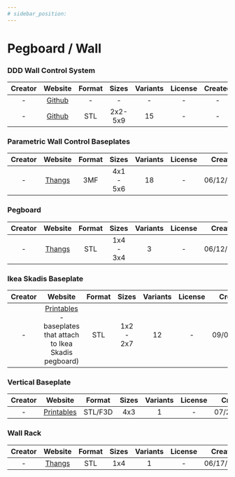 ```yaml
---
# sidebar_position:
---
```


# Pegboard / Wall

### DDD Wall Control System
| Creator | Website | Format | Sizes | Variants | License | Created |
| :-: | :-: | :-: | :-: | :-: | :-: | :-: |
| - | [Github](https://github.com/aderusha/DDD-Printable-Wall-Control-System/) | -  | - | - | - | - |
| - | [Github](https://github.com/aderusha/DDD-Printable-Wall-Control-System/tree/main/Centerpieces/Gridfinity) | STL | 2x2-5x9 | 15 | - | - |

### Parametric Wall Control Baseplates
| Creator | Website | Format | Sizes | Variants | License | Created |
| :-: | :-: | :-: | :-: | :-: | :-: | :-: |
| - | [Thangs](https://thangs.com/designer/pathartl007/3d-model/Gridfinity%20Parametric%20Wall%20Control%20Baseplates-107139) | 3MF | 4x1 - 5x6 | 18 | - | 06/12/2022 |

### Pegboard
| Creator | Website | Format | Sizes | Variants | License | Created |
| :-: | :-: | :-: | :-: | :-: | :-: | :-: |
| - | [Thangs](https://thangs.com/designer/sincityscales/3d-model/gridfinity%2520pegboard-62612) | STL | 1x4 - 3x4 | 3 | - | 06/12/2022 |

### Ikea Skadis Baseplate
| Creator | Website | Format | Sizes | Variants | License | Created |
| :-: | :-: | :-: | :-: | :-: | :-: | :-: |
| - | [Printables](https://www.printables.com/model/171690-gridfinity-x-skadis-frames) - baseplates that attach to Ikea Skadis pegboard) | STL | 1x2 - 2x7 | 12 | - | 09/06/2022 |

### Vertical Baseplate
| Creator | Website | Format | Sizes | Variants | License | Created |
| :-: | :-: | :-: | :-: | :-: | :-: | :-: |
| - | [Printables](https://www.printables.com/model/229566-gridfinity-vertical-baseplate/files) | STL/F3D | 4x3 | 1 | - | 07/25/2022 |

### Wall Rack
| Creator | Website | Format | Sizes | Variants | License | Created |
| :-: | :-: | :-: | :-: | :-: | :-: | :-: |
| - | [Thangs](https://thangs.com/designer/ashleyi100/3d-model/Gridfinity%2520Wall%2520Rack-62669?part=3080e1c0-6ce6-4cd3-a17e-1b8e37b7f676) | STL | 1x4 | 1 | - | 06/17/2022 |
